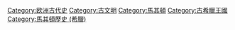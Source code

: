 {{Commonscat|Macedon}}

[[Category:欧洲古代史|Category:欧洲古代史]]
[[Category:古文明|Category:古文明]]
[[Category:馬其頓|Category:馬其頓]]
[[Category:古希臘王國|Category:古希臘王國]]
[[Category:馬其頓歷史_(希臘)|Category:馬其頓歷史 (希臘)]]